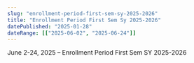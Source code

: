 ```yaml
---
slug: "enrollment-period-first-sem-sy-2025-2026"
title: "Enrollment Period First Sem Sy 2025-2026"
datePublished: "2025-01-28"
dateRange: [["2025-06-02", "2025-06-24"]]
---
```


<!--- content start --->

June 2-24, 2025 – Enrollment Period First Sem SY 2025-2026

<!--- content end --->